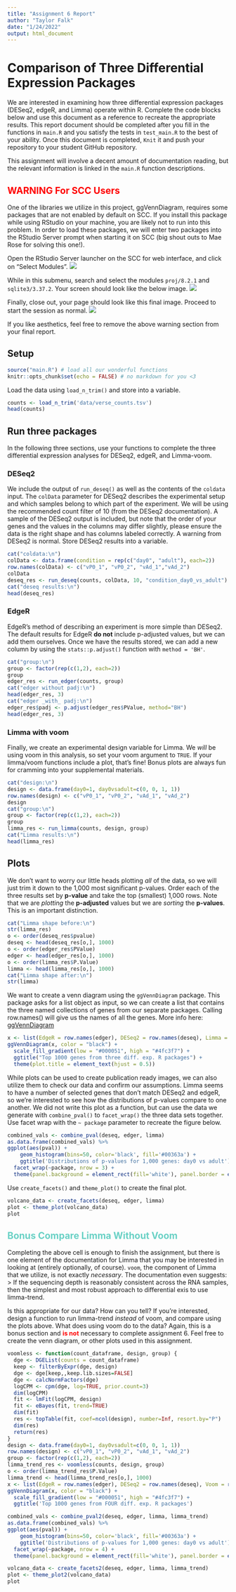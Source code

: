 ```yaml
---
title: "Assignment 6 Report"
author: "Taylor Falk"
date: "1/24/2022"
output: html_document
---
```


# Comparison of Three Differential Expression Packages
We are interested in examining how three differential expression packages (DESeq2, edgeR, and Limma) operate within R. Complete the code blocks below and use this document as a reference to recreate the appropriate results. This report document should be completed after you fill in the functions in `main.R` and you satisfy the tests in `test_main.R` to the best of your ability. Once this document is completed, `Knit` it and push your repository to your student GitHub repository. 

This assignment will involve a decent amount of documentation reading, but the relevant information is linked in the `main.R` function descriptions. 

<h2 style="color:red">**WARNING** For SCC Users</h2>
One of the libraries we utilize in this project, ggVennDiagram, requires some packages that are not enabled by default on SCC. If you install this package while using RStudio on your machine, you are likely not to run into this problem. In order to load these packages, we will enter two packages into the RStudio Server prompt when starting it on SCC (big shout outs to Mae Rose for solving this one!). 

Open the RStudio Server launcher on the SCC for web interface, and click on "Select Modules".
![](mkd_img/scc1.png)

While in this submenu, search and select the modules `proj/8.2.1` and `sqlite3/3.37.2`. Your screen should look like the below image.
![](mkd_img/scc2.png)

Finally, close out, your page should look like this final image. Proceed to start the session as normal.
![](mkd_img/scc3.png)

If you like aesthetics, feel free to remove the above warning section from your final report.

## Setup
```r
source("main.R") # load all our wonderful functions
knitr::opts_chunk$set(echo = FALSE) # no markdown for you <3
```

Load the data using `load_n_trim()` and store into a variable.
```r
counts <- load_n_trim('data/verse_counts.tsv')
head(counts)
```

## Run three packages
In the following three sections, use your functions to complete the three differential expression analyses for DESeq2, edgeR, and Limma-voom.  

### DESeq2
We include the output of `run_deseq()` as well as the contents of the `coldata` input. The `colData` parameter for DESeq2 describes the experimental setup and which samples belong to which part of the experiment. We will be using the recommended count filter of 10 (from the DESeq2 documentation). A sample of the DESeq2 output is included, but note that the order of your genes and the values in the columns may differ slightly, please ensure the data is the right shape and has columns labeled correctly. A warning from DESeq2 is normal. Store DESeq2 results into a variable.
```r
cat("coldata:\n")
colData <- data.frame(condition = rep(c("day0", "adult"), each=2))
row.names(colData) <- c("vP0_1", "vP0_2", "vAd_1","vAd_2")
colData
deseq_res <- run_deseq(counts, colData, 10, "condition_day0_vs_adult")
cat("deseq results:\n")
head(deseq_res)
```

### EdgeR
EdgeR's method of describing an experiment is more simple than DESeq2. The default results for EdgeR **do not** include p-adjusted values, but we can add them ourselves. Once we have the results stored, we can add a new column by using the `stats::p.adjust()` function with `method = 'BH'`.
```r
cat("group:\n")
group <- factor(rep(c(1,2), each=2))
group
edger_res <- run_edger(counts, group)
cat("edger without padj:\n")
head(edger_res, 3)
cat("edger _with_ padj:\n")
edger_res$padj <- p.adjust(edger_res$PValue, method="BH")
head(edger_res, 3)
```

### Limma with voom
Finally, we create an experimental design variable for Limma. We _will_ be using voom in this analysis, so set your voom argument to `TRUE`. If your limma/voom functions include a plot, that's fine! Bonus plots are always fun for cramming into your supplemental materials.
```r
cat("design:\n")
design <- data.frame(day0=1, day0vsadult=c(0, 0, 1, 1))
row.names(design) <- c("vP0_1", "vP0_2", "vAd_1", "vAd_2")
design
cat("group:\n")
group <- factor(rep(c(1,2), each=2))
group
limma_res <- run_limma(counts, design, group)
cat("Limma results:\n")
head(limma_res)
```

## Plots
We don't want to worry our little heads plotting _all_ of the data, so we will just trim it down to the 1,000 most significant p-values. Order each of the three results set by **p-value** and take the top (smallest) 1,000 rows. Note that we are _plotting_ the **p-adjusted** values but we are _sorting_ the **p-values**. This is an important distinction.
```r
cat("Limma shape before:\n")
str(limma_res)
o <- order(deseq_res$pvalue)
deseq <- head(deseq_res[o,], 1000)
o <- order(edger_res$PValue)
edger <- head(edger_res[o,], 1000)
o <- order(limma_res$P.Value)
limma <- head(limma_res[o,], 1000)
cat("Limma shape after:\n")
str(limma)
```

We want to create a venn diagram using the `ggVennDiagram` package. This package asks for a list object as input, so we can create a list that contains the three named collections of genes from our separate packages. Calling row.names() will give us the names of all the genes.
More info here: [ggVennDiagram](https://r-charts.com/part-whole/ggvenndiagram/)
```r
x <- list(EdgeR = row.names(edger), DESeq2 = row.names(deseq), Limma = row.names(limma))
ggVennDiagram(x, color = "black") + 
  scale_fill_gradient(low = "#000051", high = "#4fc3f7") +
  ggtitle("Top 1000 genes from three diff. exp. R packages") +
  theme(plot.title = element_text(hjust = 0.5))
```

While plots can be used to create publication ready images, we can also utilize them to check our data and confirm our assumptions. Limma seems to have a number of selected genes that don't match DESeq2 and edgeR, so we're interested to see how the distributions of p-values compare to one another. We did not write this plot as a function, but can use the data we generate with `combine_pval()` to `facet_wrap()` the three data sets together. Use facet wrap with the `~ package` parameter to recreate the figure below. 
```r
combined_vals <- combine_pval(deseq, edger, limma)
as.data.frame(combined_vals) %>%
ggplot(aes(pval)) + 
    geom_histogram(bins=50, color='black', fill='#00363a') + 
    ggtitle('Distributions of p-values for 1,000 genes: day0 vs adult') +
  facet_wrap(~package, nrow = 3) +
  theme(panel.background = element_rect(fill='white'), panel.border = element_rect(colour = "black", fill=NA, size=1))
```

Use `create_facets()` and `theme_plot()` to create the final plot.
```r
volcano_data <- create_facets(deseq, edger, limma)
plot <- theme_plot(volcano_data)
plot
```


<h2 style="color:#69D1C5">**Bonus** Compare Limma Without Voom</h2>
Completing the above cell is enough to finish the assignment, but there is one element of the documentation for Limma that you may be interested in looking at (entirely optionally, of course). `voom`, the component of Limma that we utilize, is not exactly _necessary_. The documentation even suggests:
> If the sequencing depth is reasonably consistent across the RNA samples, then the simplest and most
robust approach to differential exis to use limma-trend.  

Is this appropriate for our data? How can you tell? If you're interested, design a function to run limma-trend _instead_ of voom, and compare using the plots above. What does using voom do to the data? Again, this is a bonus section and <span style="color:red">**is not**</span> necessary to complete assignment 6. Feel free to create the venn diagram, or other plots used in this assignment.  
```r
voomless <- function(count_dataframe, design, group) {
  dge <- DGEList(counts = count_dataframe)
  keep <- filterByExpr(dge, design)
  dge <- dge[keep,,keep.lib.sizes=FALSE]
  dge <- calcNormFactors(dge)
  logCPM <- cpm(dge, log=TRUE, prior.count=3)
  dim(logCPM)
  fit <- lmFit(logCPM, design)
  fit <- eBayes(fit, trend=TRUE)
  dim(fit)
  res <- topTable(fit, coef=ncol(design), number=Inf, resort.by="P")
  dim(res)
  return(res)
}
design <- data.frame(day0=1, day0vsadult=c(0, 0, 1, 1))
row.names(design) <- c("vP0_1", "vP0_2", "vAd_1", "vAd_2")
group <- factor(rep(c(1,2), each=2))
limma_trend_res <- voomless(counts, design, group)
o <- order(limma_trend_res$P.Value)
limma_trend <- head(limma_trend_res[o,], 1000)
x <- list(EdgeR = row.names(edger), DESeq2 = row.names(deseq), Voom = row.names(limma), Limma = row.names(limma_trend))
ggVennDiagram(x, color = "black") +
  scale_fill_gradient(low = "#000051", high = "#4fc3f7") +
  ggtitle('Top 1000 genes from FOUR diff. exp. R packages')

combined_vals <- combine_pval2(deseq, edger, limma, limma_trend)
as.data.frame(combined_vals) %>%
ggplot(aes(pval)) + 
    geom_histogram(bins=50, color='black', fill='#00363a') + 
    ggtitle('Distributions of p-values for 1,000 genes: day0 vs adult') +
  facet_wrap(~package, nrow = 4) +
  theme(panel.background = element_rect(fill='white'), panel.border = element_rect(colour = "black", fill=NA, size=1))

volcano_data <- create_facets2(deseq, edger, limma, limma_trend)
plot <- theme_plot2(volcano_data)
plot
```

